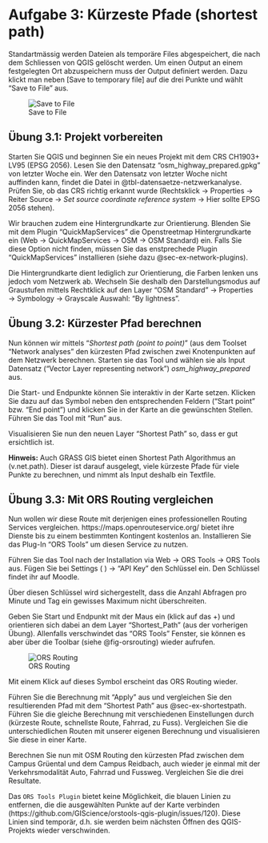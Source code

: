 # Aufgabe 3: Kürzeste Pfade (shortest path)

:::{.callout-note}

Standartmässig werden Dateien als temporäre Files abgespeichert, die nach dem Schliessen von QGIS gelöscht werden. Um einen Output an einem festgelegten Ort abzuspeichern muss der Output definiert werden. Dazu klickt man neben [Save to temporary file] auf die drei Punkte und wählt "Save to File" aus.

![Save to File](figures/saveToTemp.jpg){#fig-saveToTempFile}
:::

## Übung 3.1: Projekt vorbereiten {#sec-ex-osm-background}

Starten Sie QGIS und beginnen Sie ein neues Projekt mit dem CRS CH1903+ LV95 (EPSG 2056). Lesen Sie den Datensatz "osm_highway_prepared.gpkg" von letzter Woche ein. Wer den Datensatz von letzter Woche nicht auffinden kann, findet die Datei in @tbl-datensaetze-netzwerkanalyse. Prüfen Sie, ob das CRS richtig erkannt wurde (Rechtsklick → Properties → Reiter Source → *Set source coordinate reference system* → Hier sollte EPSG 2056 stehen).

Wir brauchen zudem eine Hintergrundkarte zur Orientierung. Blenden Sie mit dem Plugin "QuickMapServices" die Openstreetmap Hintergrundkarte ein (Web → QuickMapServices → OSM → OSM Standard) ein. Falls Sie diese Option nicht finden, müssen Sie das enstprechede Plugin "QuickMapServices" installieren (siehe dazu @sec-ex-network-plugins).

Die Hintergrundkarte dient lediglich zur Orientierung, die Farben lenken uns jedoch vom Netzwerk ab. Wechseln Sie deshalb den Darstellungsmodus auf Graustufen mittels Rechtklick auf den Layer "OSM Standard" → Properties → Symbology → Grayscale Auswahl: "By lightness".

## Übung 3.2: Kürzester Pfad berechnen {#sec-ex-shortestpath}

Nun können wir mittels "*Shortest path (point to point)*" (aus dem Toolset "Network analyses" den kürzesten Pfad zwischen zwei Knotenpunkten auf dem Netzwerk berechnen. Starten sie das Tool und wählen sie als Input Datensatz ("Vector Layer representing network") _osm_highway_prepared_ aus.

Die Start- und Endpunkte können Sie interaktiv in der Karte setzen. Klicken Sie dazu auf das Symbol neben den entsprechenden Feldern ("Start point" bzw. "End point") und klicken Sie in der Karte an die gewünschten Stellen. Führen Sie das Tool mit "Run" aus.

Visualisieren Sie nun den neuen Layer "Shortest Path" so, dass er gut ersichtlich ist.

**Hinweis:** Auch GRASS GIS bietet einen Shortest Path Algorithmus an (v.net.path). Dieser ist darauf ausgelegt, viele kürzeste Pfade für viele Punkte zu berechnen, und nimmt als Input deshalb ein Textfile.

## Übung 3.3: Mit ORS Routing vergleichen

Nun wollen wir diese Route mit derjenigen eines professionellen Routing Services vergleichen. https://maps.openrouteservice.org/ bietet ihre Dienste bis zu einem bestimmten Kontingent kostenlos an. Installieren Sie das Plug-In "ORS Tools" um diesen Service zu nutzen.

Führen Sie das Tool nach der Installation via Web → ORS Tools → ORS Tools aus. Fügen Sie bei Settings ( ) →  "API Key" den Schlüssel ein. Den Schlüssel findet ihr auf Moodle.

Über diesen Schlüssel wird sichergestellt, dass die Anzahl Abfragen pro Minute und Tag ein gewisses Maximum nicht überschreiten.

Geben Sie Start und Endpunkt mit der Maus ein (klick auf das +) und orientieren sich dabei an dem Layer "Shortest_Path" (aus der vorherigen Übung). Allenfalls verschwindet das "ORS Tools" Fenster, sie können es aber über die Toolbar (siehe @fig-orsrouting) wieder aufrufen.

![ORS Routing](figures/osm.jpg){#fig-orsrouting}

Mit einem Klick auf dieses Symbol erscheint das ORS Routing wieder.

Führen Sie die Berechnung mit "Apply" aus und vergleichen Sie den resultierenden Pfad mit dem "Shortest Path" aus @sec-ex-shortestpath. Führen Sie die gleiche Berechnung mit verschiedenen Einstellungen durch (kürzeste Route, schnellste Route, Fahrrad, zu Fuss). Vergleichen Sie die unterschiedlichen Routen mit unserer eigenen Berechnung und visualisieren Sie diese in einer Karte.

Berechnen Sie nun mit OSM Routing den kürzesten Pfad zwischen dem Campus Grüental und dem Campus Reidbach, auch wieder je einmal mit der Verkehrsmodalität Auto, Fahrrad und Fussweg. Vergleichen Sie die drei Resultate.

:::{.callout-note}

Das `ORS Tools Plugin` bietet keine Möglichkeit, die blauen Linien zu entfernen, die die ausgewählten Punkte auf der Karte verbinden (https://github.com/GIScience/orstools-qgis-plugin/issues/120). Diese Linien sind temporär, d.h. sie werden beim nächsten Öffnen des QGIS-Projekts wieder verschwinden.

:::